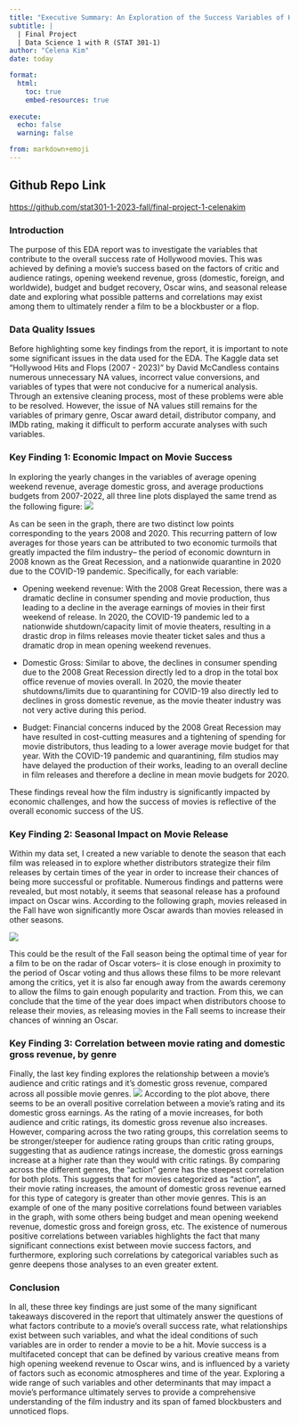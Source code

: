 ```yaml
---
title: "Executive Summary: An Exploration of the Success Variables of Hollywood Movies"
subtitle: |
  | Final Project 
  | Data Science 1 with R (STAT 301-1)
author: "Celena Kim"
date: today

format:
  html:
    toc: true
    embed-resources: true
    
execute:
  echo: false
  warning: false

from: markdown+emoji 
---
```


::: {.callout-tip icon="false"}
## Github Repo Link

<https://github.com/stat301-1-2023-fall/final-project-1-celenakim>
:::

### Introduction
The purpose of this EDA report was to investigate the variables that contribute to the overall success rate of Hollywood movies. This was achieved by defining a movie's success based on the factors of critic and audience ratings, opening weekend revenue, gross (domestic, foreign, and worldwide), budget and budget recovery, Oscar wins, and seasonal release date and exploring what possible patterns and correlations may exist among them to ultimately render a film to be a blockbuster or a flop.

### Data Quality Issues

Before highlighting some key findings from the report, it is important to note some significant issues in the data used for the EDA. The Kaggle data set "Hollywood Hits and Flops (2007 - 2023)" by David McCandless contains numerous unnecessary NA values, incorrect value conversions, and variables of types that were not conducive for a numerical analysis. Through an extensive cleaning process, most of these problems were able to be resolved. However, the issue of NA values still remains for the variables of primary genre, Oscar award detail, distributor company, and IMDb rating, making it difficult to perform accurate analyses with such variables.

### Key Finding 1: Economic Impact on Movie Success

In exploring the yearly changes in the variables of average opening weekend revenue, average domestic gross, and average productions budgets from 2007-2022, all three line plots displayed the same trend as the following figure: 
![](figures/var2_figures/opening_wknd_yearly_plot.png) 

As can be seen in the graph, there are two distinct low points corresponding to the years 2008 and 2020. This recurring pattern of low averages for those years can be attributed to two economic turmoils that greatly impacted the film industry-- the period of economic downturn in 2008 known as the Great Recession, and a nationwide quarantine in 2020 due to the COVID-19 pandemic. Specifically, for each variable:

-   Opening weekend revenue: With the 2008 Great Recession, there was a dramatic decline in consumer spending and movie production, thus leading to a decline in the average earnings of movies in their first weekend of release. In 2020, the COVID-19 pandemic led to a nationwide shutdown/capacity limit of movie theaters, resulting in a drastic drop in films releases movie theater ticket sales and thus a dramatic drop in mean opening weekend revenues.

-   Domestic Gross: Similar to above, the declines in consumer spending due to the 2008 Great Recession directly led to a drop in the total box office revenue of movies overall. In 2020, the movie theater shutdowns/limits due to quarantining for COVID-19 also directly led to declines in gross domestic revenue, as the movie theater industry was not very active during this period.

-   Budget: Financial concerns induced by the 2008 Great Recession may have resulted in cost-cutting measures and a tightening of spending for movie distributors, thus leading to a lower average movie budget for that year. With the COVID-19 pandemic and quarantining, film studios may have delayed the production of their works, leading to an overall decline in film releases and therefore a decline in mean movie budgets for 2020.

These findings reveal how the film industry is significantly impacted by economic challenges, and how the success of movies is reflective of the overall economic success of the US.

### Key Finding 2: Seasonal Impact on Movie Release

Within my data set, I created a new variable to denote the season that each film was released in to explore whether distributors strategize their film releases by certain times of the year in order to increase their chances of being more successful or profitable. Numerous findings and patterns were revealed, but most notably, it seems that seasonal release has a profound impact on Oscar wins. According to the following graph, movies released in the Fall have won significantly more Oscar awards than movies released in other seasons. 

![](figures/var6_figures/seasonal_oscar_plot.png) 

This could be the result of the Fall season being the optimal time of year for a film to be on the radar of Oscar voters-- it is close enough in proximity to the period of Oscar voting and thus allows these films to be more relevant among the critics, yet it is also far enough away from the awards ceremony to allow the films to gain enough popularity and traction. From this, we can conclude that the time of the year does impact when distributors choose to release their movies, as releasing movies in the Fall seems to increase their chances of winning an Oscar.

### Key Finding 3: Correlation between movie rating and domestic gross revenue, by genre

Finally, the last key finding explores the relationship between a movie’s audience and critic ratings and it’s domestic gross revenue, compared across all possible movie genres.
![](figures/var1_figures/critic_vs_aud_dom_gross_plot.png)
According to the plot above, there seems to be an overall positive correlation between a movie's rating and its domestic gross earnings. As the rating of a movie increases, for both audience and critic ratings, its domestic gross revenue also increases. However, comparing across the two rating groups, this correlation seems to be stronger/steeper for audience rating groups than critic rating groups, suggesting that as audience ratings increase, the domestic gross earnings increase at a higher rate than they would with critic ratings. By comparing across the different genres, the "action" genre has the steepest correlation for both plots. This suggests that for movies categorized as “action”, as their movie rating increases, the amount of domestic gross revenue earned for this type of category is greater than other movie genres. This is an example of one of the many positive correlations found between variables in the graph, with some others being budget and mean opening weekend revenue, domestic gross and foreign gross, etc. The existence of numerous positive correlations between variables highlights the fact that many significant connections exist between movie success factors, and furthermore, exploring such correlations by categorical variables such as genre deepens those analyses to an even greater extent.

### Conclusion

In all, these three key findings are just some of the many significant takeaways discovered in the report that ultimately answer the questions of what factors contribute to a movie’s overall success rate, what relationships exist between such variables, and what the ideal conditions of such variables are in order to render a movie to be a hit. Movie success is a multifaceted concept that can be defined by various creative means from high opening weekend revenue to Oscar wins, and is influenced by a variety of factors such as economic atmospheres and time of the year. Exploring a wide range of such variables and other determinants that may impact a movie’s performance ultimately serves to provide a comprehensive understanding of the film industry and its span of famed blockbusters and unnoticed flops.

